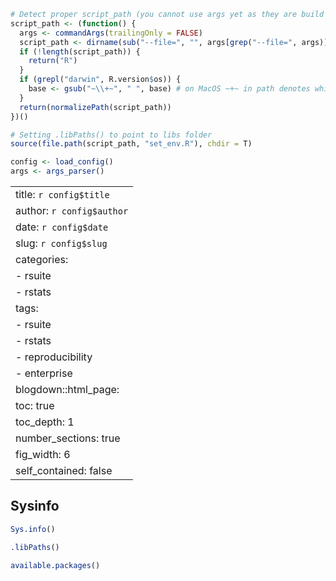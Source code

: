 ```{r, rsuite_setup, echo=FALSE, include=FALSE}
# Detect proper script_path (you cannot use args yet as they are build with tools in set_env.r)
script_path <- (function() {
  args <- commandArgs(trailingOnly = FALSE)
  script_path <- dirname(sub("--file=", "", args[grep("--file=", args)]))
  if (!length(script_path)) {
    return("R")
  }
  if (grepl("darwin", R.version$os)) {
    base <- gsub("~\\+~", " ", base) # on MacOS ~+~ in path denotes whitespace
  }
  return(normalizePath(script_path))
})()

# Setting .libPaths() to point to libs folder
source(file.path(script_path, "set_env.R"), chdir = T)

config <- load_config()
args <- args_parser()
```
---
title: `r config$title`
author: `r config$author`
date: `r config$date`
slug: `r config$slug`
categories:
  - rsuite
  - rstats
tags:
  - rsuite
  - rstats
  - reproducibility
  - enterprise
blogdown::html_page:
    toc: true
    toc_depth: 1
    number_sections: true
    fig_width: 6
    self_contained: false
---

## Sysinfo

```{r, sys_info}
Sys.info()
```

```{r, lib_paths}
.libPaths()
```

```{r, available_pkgs}
available.packages()
```
